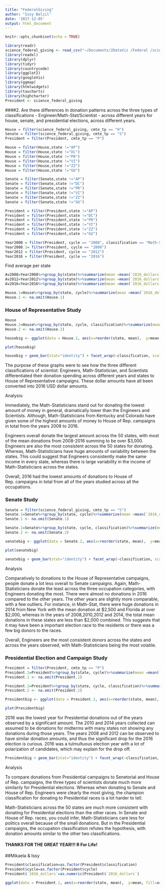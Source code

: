 ```yaml
---
title: "FederalGiving"
author: "Issy Belzil"
date: '2017-12-05'
output: html_document
---
```


```r
knitr::opts_chunk$set(echo = TRUE)

library(readr)
science_federal_giving <- read_csv("~/Documents/2DataViz /Federal /science_federal_giving.csv")
library(readxl)
library(dplyr)
library(tidyr)
library(countrycode)
library(ggplot2)
library(googleVis)
library(ggmap)
library(htmlwidgets)
library(taucharts)
library(highcharter)
President <- science_federal_giving

```

####2. Are there differences in donation patterns across the three types of classifications - Engineer/Math-Stat/Scientist - across different years for house, senate, and presidential elections, across different years.

```r
House = filter(science_federal_giving, cmte_tp == "H")
Senate = filter(science_federal_giving, cmte_tp == "S")
President = filter(President, cmte_tp == "P")

House = filter(House,state !="AP")
House = filter(House,state !="DC")
House = filter(House,state !="PR")
House = filter(House,state !="VI")
House = filter(House,state !="ZZ")
House = filter(House,state !="GU")

Senate = filter(Senate,state !="AP")
Senate = filter(Senate,state !="DC")
Senate = filter(Senate,state !="PR")
Senate = filter(Senate,state !="VI")
Senate = filter(Senate,state !="ZZ")
Senate = filter(Senate,state !="GU")

President = filter(President,state !="AP")
President = filter(President,state !="DC")
President = filter(President,state !="PR")
President = filter(President,state !="VI")
President = filter(President,state !="ZZ")
President = filter(President,state !="GU")
```


```r

Year2008 = filter(President, cycle == "2008", classification == "Math-Stat")
Year2008.1= filter(President, cycle == "2008")
Year2012 = filter(President, cycle == "2012")
Year2016 = filter(President, cycle == "2016")

```

Find average per state
```r
Av2008=Year2008%>%group_by(state)%>%summarize(mean =mean(`2016_dollars`))
Av2012=Year2012%>%group_by(state)%>%summarize(mean =mean(`2016_dollars`))
Av2016=Year2016%>%group_by(state)%>%summarize(mean =mean(`2016_dollars`))

```

```r
House.1=House%>%group_by(state, cycle)%>%summarize(mean =mean(`2016_dollars`))
House.1 <- na.omit(House.1) 
```

### House of Representative Study

```r
House 
House.2=House%>%group_by(state, cycle, classification)%>%summarize(mean =mean(`2016_dollars`))
House.2 <- na.omit(House.2) 
```

```r
housebig <- ggplot(data = House.2, aes(x=reorder(state, mean),  y=mean, fill=as.factor(cycle))) + geom_bar(stat="identity", alpha=.60) + coord_flip()+ labs(list(title = "Donations to House of Representatives Elections by State and cycle", x = "state", y = "Mean 2016 dollars"))

plot(housebig)

housebig + geom_bar(stat="identity") + facet_wrap(~classification, scales="free_y") 

```

The purpose of these graphs were to see how the three different classifications of scientist: Engineers, Math-Statistician, and Scientists differentiated their donation spending across different years and states to House of Representative campaigns. These dollar amounts have all been converted into 2016 USD dollar amounts. 

Analysis: 

Immediately, the Math-Statisticians stand out for donating the lowest amount of money in general, dramatically lower than the Engineers and Scientists. Although, Math-Statisticians from Kentucky and Colorado have given some of the highest amounts of money to House of Rep. campaigns in total from the years 2008 to 2016. 

Engineers overall donate the largest amount across the 50 states, with most of the mean donations from 2008-2016 summing to be over $3,000. Engineers are also the most consistent across the 50 states for donating. Whereas, Math-Statisticians have huge amounts of variability between the states. This could suggest that Engineers consistently make the same income in every state, whereas there is large variability in the income of Math-Statisticians across the states. 

Overall, 2016 had the lowest amounts of donations to House of Rep. campaigns in total from all of the years studied across all the occupations. 

### Senate Study  

```r
Senate = filter(science_federal_giving, cmte_tp == "S")
Senate.1=Senate%>%group_by(state, cycle)%>%summarize(mean =mean(`2016_dollars`))
Senate.1 <- na.omit(Senate.1) 
```


```r
Senate.2=Senate%>%group_by(state, cycle, classification)%>%summarize(mean =mean(`2016_dollars`))
Senate.2 <- na.omit(Senate.2) 
```

```r
senatebig <- ggplot(data = Senate.2, aes(x=reorder(state, mean),  y=mean, fill=as.factor(cycle))) + geom_bar(stat="identity", alpha=.60) + coord_flip()+ labs(list(title = "Donations to Senate Elections by State and cycle", x = "state", y = "Mean 2016 dollars"))

plot(senatebig)

senatebig + geom_bar(stat="identity") + facet_wrap(~classification, scales="free_y") 

```

Analysis 

Comparatively to donations to the House of Representative campaigns, people donate a lot less overall to Senate campaigns. Again, Math-Statisticians donate the least across the three occupation categories, with Engineers donating the most. There were almost no donations in 2016 compared to the other years. The other years are slightly more comparable, with a few outliers. For instance, in Math-Stat, there were huge donations in 2014 from New York with the mean donation at $2,500 and Florida at over $2,000, whereas in the years of 2008,2010,2012 and 2014, the total mean donations in these states are less than $2,000 combined. This suggests that it may have been a important election race to the residents or there was a few big donors to the races.

Overall, Engineers are the most consistent donors across the states and across the years observed, with Math-Statisticians being the most volatile.

### Presidential Election and Campaign Study 

```r
President = filter(President, cmte_tp == "P")
President.1=President%>%group_by(state, cycle)%>%summarize(mean =mean(`2016_dollars`))
President.1 <- na.omit(President.1) 
```


```r
President.2=President%>%group_by(state, cycle, classification)%>%summarize(mean =mean(`2016_dollars`))
President.2 <- na.omit(President.2) 
```

```r
Presidentbig <- ggplot(data = President.2, aes(x=reorder(state, mean),  y=mean, fill=as.factor(cycle))) + geom_bar(stat="identity", alpha=.60) + coord_flip()+ labs(list(title = "Donations to House of Presidential Elections by State and cycle", x = "state", y = "Mean 2016 dollars"))

plot(Presidentbig)

```

2016 was the lowest year for Presidential donations out of the years observed by a significant amount. The 2010 and 2014 years collected can assumed to be donations for midterms with many states not showing any donations during those years. The years 2008 and 2012 can be observed to have similar donation amounts, and thus the significant drop for the 2016 election is curious. 2016 was a tulmultuous election year with a lot of polarization of candidates, which may explain for the drop off. 


```r
Presidentbig + geom_bar(stat="identity") + facet_wrap(~classification, scales="free_y") 

```


Analysis 

To compare donations from Presidential campaigns to Senetorial and House of Rep. campaigns, the three types of scientists donate much more similarily for Presidential elections. Whereas when donating to Senate and House of Rep. Engineers were clearly the most giving, the champion classification for donating to Presidential races is a lot harder to tell. 

Math-Statisticians across the 50 states are much more consistent with donating for Presidential elections than the other races. In Senate and House of Rep. races, you could infer, Math-Statisticians care less for politics overall because of the small donations. But in the Presidential campaigns, the occupation classification refutes the hypothesis, with donation amounts similar to the other two classifications.  


#### THANKS FOR THE GREAT YEAR!!! R For Life! 
##Mikaela & Issy 









```r
President$classification=as.factor(President$classification) 
President$cycle=as.factor(President$cycle) 
President$`2016_dollars`=as.numeric(President$`2016_dollars`)


```


```r
ggplot(data = President.1, aes(x=reorder(state, mean),  y=mean, fill=as.factor(cycle))) + geom_bar(stat="identity", alpha=.60) + coord_flip()+ labs(list(title = "Donations to Presidential Elections by State and cycle", x = "state", y = "Mean 2016 dollars"))
```

